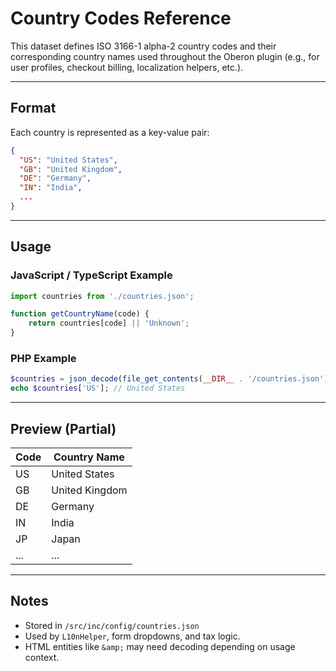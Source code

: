# Country Codes Reference

This dataset defines ISO 3166-1 alpha-2 country codes and their corresponding country names used throughout the Oberon plugin  (e.g., for user profiles, checkout billing, localization helpers, etc.).

---

## Format

Each country is represented as a key-value pair:

```json
{
  "US": "United States",
  "GB": "United Kingdom",
  "DE": "Germany",
  "IN": "India",
  ...
}
```

---

## Usage

### JavaScript / TypeScript Example

```ts
import countries from './countries.json';

function getCountryName(code) {
    return countries[code] || 'Unknown';
}
```

### PHP Example

```php
$countries = json_decode(file_get_contents(__DIR__ . '/countries.json'), true);
echo $countries['US']; // United States
```

---

## Preview (Partial)

| Code | Country Name   |
| ---- | -------------- |
| US   | United States  |
| GB   | United Kingdom |
| DE   | Germany        |
| IN   | India          |
| JP   | Japan          |
| ...  | ...            |

---

## Notes

-   Stored in `/src/inc/config/countries.json`
-   Used by `L10nHelper`, form dropdowns, and tax logic.
-   HTML entities like `&amp;` may need decoding depending on usage context.
